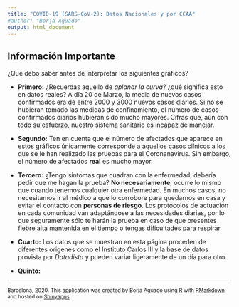 ```yaml
---
title: "COVID-19 (SARS-CoV-2): Datos Nacionales y por CCAA"
#author: "Borja Aguado"
output: html_document
---
```


## Información Importante {#informacion-importante}

¿Qué debo saber antes de interpretar los siguientes gráficos?


-   **Primero:** ¿Recuerdas aquello de *aplanar la curva*? ¿qué significa esto en datos reales? A día 20 de Marzo, la media de nuevos casos confirmados era de entre 2000 y 3000 nuevos casos diarios. Si no se hubieran tomado las medidas de confinamiento, el número de casos confirmados diarios hubieran sido mucho mayores. Cifras que, aún con todo su esfuerzo, nuestro sistema sanitario es incapaz de manejar.

-   **Segundo:** Ten en cuenta que el número de afectados que aparece en estos gráficos únicamente corresponde a aquellos casos clínicos a los que se le han realizado las pruebas para el Coronanavirus. Sin embargo, el número de afectados **real** es mucho mayor.

-   **Tercero:** ¿Tengo síntomas que cuadran con la enfermedad, debería pedir que me hagan la prueba? **No necesariamente**,  ocurre lo mismo que cuando tenemos cualquier otra enfermedad. En muchos casos, no necesitamos ir al médico a que lo corrobore para quedarnos en casa y evitar el contacto con **personas de riesgo**. Los protocolos de actuación en cada comunidad van adaptándose a las necesidades diarias, por lo que seguramente sólo te harán la prueba en caso de que presentes fiebre alta mantenida en el tiempo o tengas dificultades para respirar.

- **Cuarto:** Los datos que se muestran en esta página proceden de diferentes origenes como el Instituto Carlos III y la base de datos provista por *Datadista* y pueden variar ligeramente de un día para otro. 

- **Quinto:**

---

<html>

<footer role="contentinfo" id="site-footer">

<small>Barcelona, 2020. This application was created by Borja Aguado using <a href="http://www.r-project.org">R</a> with <a href="http://rmarkdown.rstudio.com">RMarkdown</a> and hosted on <a href="http://shinyapps.io">Shinyapps</a>. </small>

</p>

</footer>

</html>


